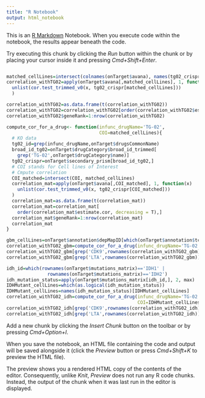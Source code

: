 ```yaml
---
title: "R Notebook"
output: html_notebook
---
```


This is an [R Markdown](http://rmarkdown.rstudio.com) Notebook. When you execute code within the notebook, the results appear beneath the code. 

Try executing this chunk by clicking the *Run* button within the chunk or by placing your cursor inside it and pressing *Cmd+Shift+Enter*. 
<!-- Extract TG02 response -->
```r
```
<!-- Compute correlation -->
```r
matched_cellLines=intersect(colnames(onTarget$avana), names(tg02_crispr))
correlation_withTG02=apply(onTarget$avana[,matched_cellLines], 1, function(x)
  unlist(cor.test_trimmed_v0(x, tg02_crispr[matched_cellLines]))
  )
```
<!-- Compute correlation -->
```r
correlation_withTG02=as.data.frame(t(correlation_withTG02))
correlation_withTG02=correlation_withTG02[order(correlation_withTG02$estimate.cor, decreasing = T),]
correlation_withTG02$geneRank=1:nrow(correlation_withTG02)
```
<!-- Repeat correlation in a given cancer type -->
```r
compute_cor_for_a_drug<- function(infunc_drugName='TG-02',
                                  COI=matched_cellLines){
  # KO data
  tg02_id=grep(infunc_drugName,onTarget$drugsCommonName)
  broad_id_tg02=onTarget$drugCategory$broad_id_trimmed[
    grep('TG-02',onTarget$drugCategory$name)]
  tg02_crispr=onTarget$secondary_prism[broad_id_tg02,]
  # COI stands for Cell lines of Interest
  # Cmpute correlation
  COI_matched=intersect(COI, matched_cellLines)
  correlation_mat=apply(onTarget$avana[,COI_matched], 1, function(x)
    unlist(cor.test_trimmed_v0(x, tg02_crispr[COI_matched]))
  )
  correlation_mat=as.data.frame(t(correlation_mat))
  correlation_mat=correlation_mat[
    order(correlation_mat$estimate.cor, decreasing = T),]
  correlation_mat$geneRank=1:nrow(correlation_mat)
  correlation_mat
}
```
<!-- GBM cell lines -->
<!-- We do not have enough GBM celllines -->
```r
gbm_cellLines=onTarget$annotation$depMapID[which(onTarget$annotation$tcga_code=='GBM')]
correlation_withTG02_gbm=compute_cor_for_a_drug(infunc_drugName='TG-02',COI=gbm_cellLines)
correlation_withTG02_gbm[grep('CDK9',rownames(correlation_withTG02_gbm)),]
correlation_withTG02_gbm[grep('LTA',rownames(correlation_withTG02_gbm)),]
```

<!-- IDH mutant cell lines -->

```r
idh_id=which(rownames(onTarget$mutations_matrix)=='IDH1' | 
               rownames(onTarget$mutations_matrix)=='IDH2')
idh_mutation_status=apply(onTarget$mutations_matrix[idh_id,], 2, max)
IDHMutant_cellLines=which(as.logical(idh_mutation_status))
IDHMutant_cellLines=names(idh_mutation_status)[IDHMutant_cellLines]
correlation_withTG02_idh=compute_cor_for_a_drug(infunc_drugName='TG-02',
                                                COI=IDHMutant_cellLines)
correlation_withTG02_idh[grep('CDK9',rownames(correlation_withTG02_idh)),]
correlation_withTG02_idh[grep('LTA',rownames(correlation_withTG02_idh)),]
```

Add a new chunk by clicking the *Insert Chunk* button on the toolbar or by pressing *Cmd+Option+I*.

When you save the notebook, an HTML file containing the code and output will be saved alongside it (click the *Preview* button or press *Cmd+Shift+K* to preview the HTML file). 

The preview shows you a rendered HTML copy of the contents of the editor. Consequently, unlike *Knit*, *Preview* does not run any R code chunks. Instead, the output of the chunk when it was last run in the editor is displayed.

